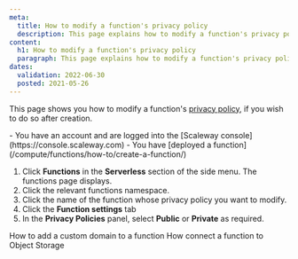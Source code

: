 ```yaml
---
meta:
  title: How to modify a function's privacy policy
  description: This page explains how to modify a function's privacy policy
content:
  h1: How to modify a function's privacy policy
  paragraph: This page explains how to modify a function's privacy policy
dates:
  validation: 2022-06-30
  posted: 2021-05-26
---
```


This page shows you how to modify a function's [privacy policy](/compute/functions/concepts#privacy-policy), if you wish to do so after creation.

<Message type="requirement">
  - You have an account and are logged into the [Scaleway console](https://console.scaleway.com)
  - You have [deployed a function](/compute/functions/how-to/create-a-function/)
</Message>

1. Click **Functions** in the **Serverless** section of the side menu. The functions page displays.
2. Click the relevant functions namespace. 
3. Click the name of the function whose privacy policy you want to modify.
4. Click the **Function settings** tab
5. In the **Privacy Policies** panel, select **Public** or **Private** as required.

<Navigation title="See Also">
  <PreviousButton to="/compute/functions/how-to/add-a-custom-domain-name-to-a-function/">How to add a custom domain to a function</PreviousButton>
  <NextButton to="/compute/functions/how-to/connect-function-to-object-storage/">How connect a function to Object Storage</NextButton>
</Navigation>

